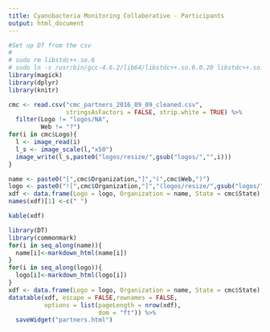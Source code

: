 ```yaml
---
title: Cyanobacteria Monitoring Collaborative - Participants
output: html_document
---
```


```r
#Set up DT from the csv
#
# sudo rm libstdc++.so.6
# sudo ln -s /usr/bin/gcc-4.6.2/lib64/libstdc++.so.6.0.20 libstdc++.so.6
library(magick)
library(dplyr)
library(knitr)

cmc <- read.csv("cmc_partners_2016_09_09_cleaned.csv", 
                stringsAsFactors = FALSE, strip.white = TRUE) %>%
  filter(Logo != "logos/NA",
         Web != "?")
for(i in cmc$Logo){
  l <- image_read(i)
  l_s <- image_scale(l,"x50")
  image_write(l_s,paste0("logos/resize/",gsub("logos/","",i)))
}

name <- paste0("[",cmc$Organization,"]","(",cmc$Web,")")
logo <- paste0("![",cmc$Organization,"]","(logos/resize/",gsub("logos/","",cmc$Logo),")")
xdf <- data.frame(Logo = logo, Organization = name, State = cmc$State)
names(xdf)[1] <-c(" ")
```

```r
kable(xdf)
```

```r
library(DT)
library(commonmark)
for(i in seq_along(name)){
  name[i]<-markdown_html(name[i])
}
for(i in seq_along(logo)){
  logo[i]<-markdown_html(logo[i])
}
xdf <- data.frame(Logo = logo, Organization = name, State = cmc$State)
datatable(xdf, escape = FALSE,rownames = FALSE, 
          options = list(pageLength = nrow(xdf),
                         dom = "ft")) %>%
  saveWidget("partners.html")

```